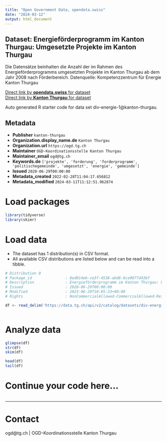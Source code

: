 ```yaml
---
title: "Open Government Data, opendata.swiss"
date: "2024-03-12"
output: html_document
---
```


## Dataset: Energieförderprogramm im Kanton Thurgau: Umgesetzte Projekte im Kanton Thurgau

Die Datensätze beinhalten die Anzahl der im Rahmen des Energieförderprogramms umgesetzten Projekte im Kanton Thurgau ab dem Jahr 2008 nach Förderbereich. Datenquelle: Kompetenzzentrum für Energie Kanton Thurgau

[Direct link by **opendata.swiss** for dataset](https://opendata.swiss/de/dataset/umgesetzte-projekte-im-kanton-thurgau)<br>
[Direct link by **Kanton Thurgau** for dataset](https://data.tg.ch/explore/dataset/div-energie-1/)

Auto generated R starter code for data set div-energie-1@kanton-thurgau.

## Metadata

- **Publisher** `kanton-thurgau`
- **Organization.display_name.de** `Kanton Thurgau`
- **Organization.url** `https://ogd.tg.ch`
- **Maintainer** `OGD-Koordinationsstelle Kanton Thurgau`
- **Maintainer_email** `ogd@tg.ch`
- **Keywords.de** `['projekte', 'forderung', 'forderprogramm', 'politischegemeinde', 'umgesetzt', 'energie', 'gemeinde']`
- **Issued** `2020-06-29T00:00:00`
- **Metadata_created** `2022-02-28T11:04:17.656812`
- **Metadata_modified** `2024-03-11T11:12:51.962874`


# Load packages

```r

library(tidyverse)
library(skimr)

```

# Load data

-   The dataset has 1 distribution(s) in CSV format.
-   All available CSV distributions are listed below and can be read into a tibble.

```r

# Distribution 0
# Package_id               : 8ed014eb-ce3f-4536-abd6-6ce9077d43bf
# Description              : Energieförderprogramm im Kanton Thurgau: Umgesetzte Projekte im Kanton Thurgau (csv)
# Issued                   : 2020-06-29T00:00:00
# Modified                 : 2023-06-29T10:05:33+00:00
# Rights                   : NonCommercialAllowed-CommercialAllowed-ReferenceRequired

df <- read_delim('https://data.tg.ch/api/v2/catalog/datasets/div-energie-1/exports/csv')



```

# Analyze data

```r

glimpse(df)
str(df)
skim(df)

head(df)
tail(df)

```

# Continue your code here...

```r

```

------------------------------------------------------------------------

# Contact

ogd@tg.ch | OGD-Koordinationsstelle Kanton Thurgau
